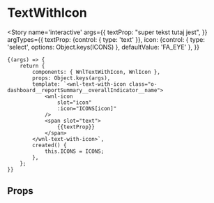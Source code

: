 

<Meta title='molecules/TextWithIcon' component={WnlTextWithIcon} />

# TextWithIcon

<Story name='interactive'
    args={{
        textProp: "super tekst tutaj jest",
    }}
    argTypes={{
        textProp: {control: { type: 'text' }},
        icon: {control: { type: 'select', options: Object.keys(ICONS) }, defaultValue: 'FA_EYE' },
    }}
>
    {(args) => {
        return {
            components: { WnlTextWithIcon, WnlIcon },
            props: Object.keys(args),
            template: `<wnl-text-with-icon class="o-dashboard__reportSummary__overallIndicator__name">
                <wnl-icon
                    slot="icon"
                    :icon="ICONS[icon]"
                />
                <span slot="text">
                    {{textProp}}
                </span>
            </wnl-text-with-icon>`,
            created() {
                this.ICONS = ICONS;
            },
        };
    }}
</Story>

## Props

<Props of={WnlTextWithIcon} />

